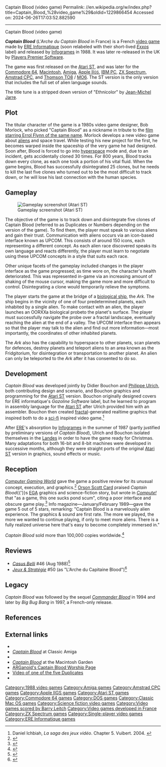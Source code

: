 Captain Blood (video game)
Permalink: //en.wikipedia.org/w/index.php?title=Captain_Blood_%28video_game%29&oldid=1229866454
Accessed on: 2024-06-26T17:03:52.882590



------
Captain Blood (video game)
{{Cleanup rewrite|date=July 2014}}
{{Infobox video game
|title = Captain Blood
|image = Captain Blood front cover uk.jpg
|caption = IBM PC UK cover with the [[Exxos]] logo
|developer = [[Exxos]] ([[ERE Informatique]])
|publisher = [[Infogrames]]
|designer = Philippe Ulrich<br>Didier Bouchon
|programmer = Sylvain Tintillier<br>François Lionet
|artist = Didier Bouchon<br>Michel Rho
|composer = [[Jean-Michel Jarre]]
|released = 1988
|genre = [[Adventure game|Adventure]]
|modes = [[Single-player video game|Single-player]]
|platforms = {{cslist|[[Atari ST]] |[[Amiga]] |[[Apple IIGS]] |[[IBM PC]] |[[Amstrad CPC]] |[[Commodore 64]] |[[ZX Spectrum]] |[[Thomson TO7]] |[[Macintosh]]}}
}}

'''''Captain Blood''''' (''L'Arche du Captain Blood'' in France) is a French [[video game]] made by [[ERE Informatique]] (soon relabeled with their short-lived ''[[Exxos]]'' label) and released by [[Infogrames]] in 1988. It was later re-released in the UK by [[Players Premier Software]].

The game was first released on the [[Atari ST]], and was later for the [[Commodore 64]], [[Macintosh]], [[Amiga]], [[Apple IIGS|Apple II<small>GS</small>]], [[IBM PC]], [[ZX Spectrum]], [[Amstrad CPC]], and [[Thomson TO8]] / [[Thomson MO6|MO6]]. The ST version is the only version that includes the full set of alien language sounds.

The title tune is a stripped down version of "Ethnicolor" by [[Jean-Michel Jarre]].

==Plot==
The titular character of the game is a 1980s video game designer, Bob Morlock, who picked "Captain Blood" as a nickname in tribute to the [[Captain Blood (1935 film)|film starring Errol Flynn of the same name]]. Morlock develops a new video game about [[Extraterrestrial life in popular culture|aliens]] and space travel. While testing his new project for the first, he becomes warped inside the spaceship of the very game he had designed. Soon after, Blood is forced to go into [[Hyperspace (science fiction)|hyperspace]] mode and, due to an incident, gets accidentally cloned 30 times. For 800 years, Blood tracks down every clone, as each one took a portion of his vital fluid. When the game begins, Blood has successfully disintegrated 25 clones, but he needs to kill the last five clones who turned out to be the most difficult to track down, or he will lose his last connection with the human species.

==Gameplay==
[[File:Captain_Blood_(video_game)_Atari_ST_screenshot.png|thumb|Gameplay screenshot (Atari ST)]]

The objective of the game is to track down and disintegrate five clones of Captain Blood (referred to as Duplicates or Numbers depending on the version of the game). To find them, the player must speak to various aliens and gain their trust. Communication with aliens occurs via an icon-based interface known as UPCOM. This consists of around 150 icons, each representing a different concept. As each alien race discovered speaks its own language and reacts differently, the player must learn to negotiate using these UPCOM concepts in a style that suits each race.

Other unique facets of the gameplay included changes in the player interface as the game progressed; as time wore on, the character's health deteriorated. This was represented in-game via an increasing amount of shaking of the mouse cursor, making the game more and more difficult to control. Disintegrating a clone would temporarily relieve the symptoms.

The player starts the game at the bridge of a [[Bioship|biological ship]], the ''Ark''. The ship begins in the vicinity of one of four predetermined planets, each inhabited by a single alien. To make contact with an alien, the player launches an OORXX{{em dash}}a biological probe{{em dash}}to the planet's surface. The player must successfully navigate the probe over a fractal landscape, eventually reaching the alien at the end of a valley. The UPCOM interface then appears so that the player may talk to the alien and find out more information—most importantly, the coordinates of other inhabited planets.

The ''Ark'' also has the capability to hyperspace to other planets, scan planets for defences, destroy planets and teleport aliens to an area known as the Fridgitorium, for disintegration or transportation to another planet. An alien can only be teleported to the ''Ark'' after it has consented to do so.

==Development==
''Captain Blood'' was developed jointly by Didier Bouchon and [[Philippe Ulrich]], both contributing design and scenario, and Bouchon graphics and programming for the [[Atari ST]] version. Bouchon originally designed covers for ERE informatique's ''Gazoline Software'' label, but he learned to program in assembly language for the [[Atari ST]] after Ulrich provided him with an assembler. Bouchon then created [[fractal]]-generated realtime graphics that inspired both to do a [[sci-fi]] inspired video game.<ref name="Ichbiah">Daniel Ichbiah, ''La saga des jeux vidéo''. Chapter 5. Vuibert. 2004. {{ISBN|2-7117-4825-1}}</ref>

After [[ERE informatique|ERE]]'s absorption by [[Infogrames]] in the summer of 1987 (partly justified by preliminary versions of ''Captain Blood''), Ulrich and Bouchon isolated themselves in the [[Landes forest|Landes]] in order to have the game ready for Christmas. Many adaptations for both 16-bit and 8-bit machines were developed in successive months, although they were straight ports of the original [[Atari ST]] version in graphics, sound effects or music.

==Reception==
''[[Computer Gaming World]]'' gave the game a positive review for its unusual concept, execution, and graphics.<ref name = "CGW">{{citation | date = April 1989 | last = Rohrer | first = Kevin C. | magazine = [[Computer Gaming World]] | title = Captain Blood  | pages = 35–36|issue=58}}</ref> [[Orson Scott Card]] praised ''Captain Blood''{{'}}s [[Enhanced Graphics Adapter|EGA]] graphics and science-fiction story, but wrote in ''[[Compute!]]'' that "as a game, this one sucks pond scum", citing a poor interface and obscure game play.<ref name="card198906">{{cite news | url=https://archive.org/stream/1989-06-compute-magazine/Compute_Issue_109_1989_Jun#page/n29/mode/2up | title=Light-years and Lasers / Science Fiction Inside Your Computer | work=Compute! | date=June 1989 | access-date=11 November 2013 | author=Card, Orson Scott | pages=29}}</ref> Info magazine—January/February 1989—gave the game 5 out of 5 stars, remarking: "Captain Blood is a marvelously alien experience.  The graphics & sound are first rate. The more we played, the more we wanted to continue playing, if only to meet more aliens.  There is a fully realized universe here that's easy to become completely immersed in."

''Captain Blood'' sold more than 100,000 copies worldwide.<ref name="filfre">{{cite web |last1=Maher |first1=Jimmy |title=Controlling the Spice, Part 2: Cryo's Dune |url=https://www.filfre.net/2018/11/controlling-the-spice-part-2-cryos-dune/ |website=The Digital Antiquarian |access-date=December 10, 2018 |date=November 30, 2018}}</ref>

==Reviews==
* ''[[Casus Belli (magazine)|Casus Belli]]'' #46 (Aug 1988)<ref>{{Cite web|url=https://www.rpggeek.com/rpgissuearticle/139123/ludotique|title = Ludotique &#124; Article &#124; RPGGeek}}</ref>
*''[[:fr:Jeux et Stratégie|Jeux & Stratégie]]'' #50 (as "L'Arche du Capitaine Blood")<ref>{{cite web | url=https://archive.org/details/jeux-et-strategie-50/page/n77/mode/2up | title=Jeux & stratégie 50 | date=April 1988 }}</ref>

==Legacy==
''Captain Blood'' was followed by the sequel ''[[Commander Blood]]'' in 1994 and later by ''Big Bug Bang'' in 1997, a French-only release.

==References==
<!--See http://en.wikipedia.org/wiki/Wikipedia:Footnotes for an explanation of how to generate footnotes using the <ref(erences/)> tags-->
{{reflist}}

==External links==
* {{abime|id=2924}}
* [http://www.classicamiga.com/content/view/1185/62/ ''Captain Blood''] at Classic Amiga
* {{WoS game|id=0000810|name=Captain Blood}}
* [http://macintoshgarden.org/games/captain-blood ''Captain Blood''] at the Macintosh Garden
* [http://argnet.fatal-design.com/bluddian.php ARGanoid's Captain Blood Worship Page]
* [https://www.youtube.com/watch?v=8ONfFBMtYuQ Video of one of the five Duplicates]
* {{mobygames|/134}}

[[Category:1988 video games]]
[[Category:Amiga games]]
[[Category:Amstrad CPC games]]
[[Category:Apple IIGS games]]
[[Category:Atari ST games]]
[[Category:Commodore 64 games]]
[[Category:DOS games]]
[[Category:Classic Mac OS games]]
[[Category:Science fiction video games]]
[[Category:Video games scored by Barry Leitch]]
[[Category:Video games developed in France]]
[[Category:ZX Spectrum games]]
[[Category:Single-player video games]]
[[Category:ERE Informatique games]]